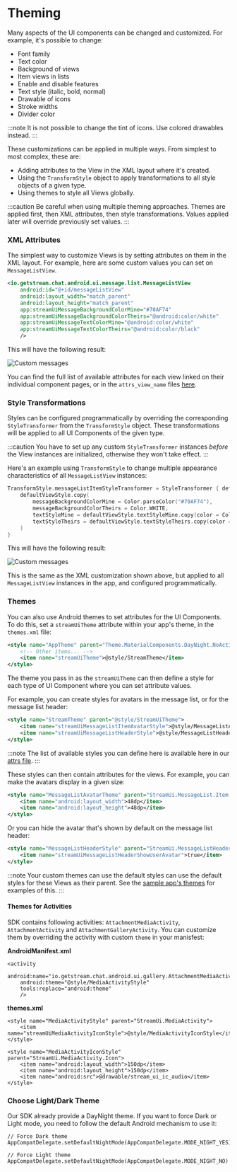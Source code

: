 # Theming

Many aspects of the UI components can be changed and customized. For example, it's possible to change:

- Font family
- Text color
- Background of views
- Item views in lists
- Enable and disable features
- Text style (italic, bold, normal)
- Drawable of icons
- Stroke widths
- Divider color

:::note
It is not possible to change the tint of icons. Use colored drawables instead.
:::

These customizations can be applied in multiple ways. From simplest to most complex, these are:

- Adding attributes to the View in the XML layout where it's created.
- Using the `TransformStyle` object to apply transformations to all style objects of a given type.
- Using themes to style all Views globally.

:::caution
Be careful when using multiple theming approaches. Themes are applied first, then XML attributes, then style transformations. Values applied later will override previously set values.
:::

### XML Attributes

The simplest way to customize Views is by setting attributes on them in the XML layout. For example, here are some custom values you can set on `MessageListView`.

```xml
<io.getstream.chat.android.ui.message.list.MessageListView
    android:id="@+id/messageListView"
    android:layout_width="match_parent"
    android:layout_height="match_parent"
    app:streamUiMessageBackgroundColorMine="#70AF74"
    app:streamUiMessageBackgroundColorTheirs="@android:color/white"
    app:streamUiMessageTextColorMine="@android:color/white"
    app:streamUiMessageTextColorTheirs="@android:color/black"
    />
```

This will have the following result:

![Custom messages](../assets/custom_messages.png)

You can find the full list of available attributes for each view linked on their individual component pages, or in the `attrs_view_name` files [here](https://github.com/GetStream/stream-chat-android/tree/main/stream-chat-android-ui-components/src/main/res/values).

### Style Transformations

Styles can be configured programmatically by overriding the corresponding `StyleTransformer` from the `TransformStyle` object. These transformations will be applied to all UI Components of the given type.

:::caution
You have to set up any custom `StyleTransformer` instances *before* the View instances are initialized, otherwise they won't take effect.
:::

Here's an example using `TransformStyle` to change multiple appearance characteristics of all `MessageListView` instances:

```kotlin
TransformStyle.messageListItemStyleTransformer = StyleTransformer { defaultViewStyle ->
    defaultViewStyle.copy(
        messageBackgroundColorMine = Color.parseColor("#70AF74"),
        messageBackgroundColorTheirs = Color.WHITE,
        textStyleMine = defaultViewStyle.textStyleMine.copy(color = Color.WHITE),
        textStyleTheirs = defaultViewStyle.textStyleTheirs.copy(color = Color.BLACK),
    )
}
```

This will have the following result:

![Custom messages](../assets/custom_messages.png)

This is the same as the XML customization shown above, but applied to all `MessageListView` instances in the app, and configured programmatically.

### Themes

You can also use Android themes to set attributes for the UI Components. To do this, set a `streamUiTheme` attribute within your app's theme, in the `themes.xml` file:

```xml
<style name="AppTheme" parent="Theme.MaterialComponents.DayNight.NoActionBar">
    <!-- Other items... -->
    <item name="streamUiTheme">@style/StreamTheme</item>
</style>
```

The theme you pass in as the `streamUiTheme` can then define a style for each type of UI Component where you can set attribute values.

For example, you can create styles for avatars in the message list, or for the message list header:

```xml
<style name="StreamTheme" parent="@style/StreamUiTheme">
    <item name="streamUiMessageListItemAvatarStyle">@style/MessageListAvatarTheme</item>
    <item name="streamUiMessageListHeaderStyle">@style/MessageListHeaderStyle</item>
</style>
```

:::note
The list of available styles you can define here is available here in our [attrs file](https://github.com/GetStream/stream-chat-android/blob/main/stream-chat-android-ui-components/src/main/res/values/attrs.xml).
:::

These styles can then contain attributes for the views. For example, you can make the avatars display in a given size:

```xml
<style name="MessageListAvatarTheme" parent="StreamUi.MessageList.Item.Avatar">
    <item name="android:layout_width">48dp</item>
    <item name="android:layout_height">48dp</item>
</style>
```

Or you can hide the avatar that's shown by default on the message list header:

```xml
<style name="MessageListHeaderStyle" parent="StreamUi.MessageListHeader">
    <item name="streamUiMessageListHeaderShowUserAvatar">true</item>
</style>
```

:::note
Your custom themes can use the default styles can use the default styles for these Views as their parent. See the [sample app's themes](https://github.com/GetStream/stream-chat-android/blob/main/stream-chat-android-ui-components-sample/src/main/res/values/themes.xml) for examples of this.
:::

#### Themes for Activities
SDK contains following activities: `AttachmentMediaActivity`, `AttachmentActivity` and `AttachmentGalleryActivity`. You can customize them by overriding the activity with custom `theme` in your manisfest: 

**AndroidManifest.xml**

```
<activity
    android:name="io.getstream.chat.android.ui.gallery.AttachmentMediaActivity"
    android:theme="@style/MediaActivityStyle"
    tools:replace="android:theme"
    />
```

**themes.xml**

```
<style name="MediaActivityStyle" parent="StreamUi.MediaActivity">
    <item name="streamUiMediaActivityIconStyle">@style/MediaActivityIconStyle</item>
</style>

<style name="MediaActivityIconStyle" parent="StreamUi.MediaActivity.Icon">
    <item name="android:layout_width">150dp</item>
    <item name="android:layout_height">150dp</item>
    <item name="android:src">@drawable/stream_ui_ic_audio</item>
</style>
```

### Choose Light/Dark Theme
Our SDK already provide a DayNight theme. If you want to force Dark or Light mode, you need to follow the default Android mechanism to use it:
```
// Force Dark theme
AppCompatDelegate.setDefaultNightMode(AppCompatDelegate.MODE_NIGHT_YES)

// Force Light theme
AppCompatDelegate.setDefaultNightMode(AppCompatDelegate.MODE_NIGHT_NO)
```